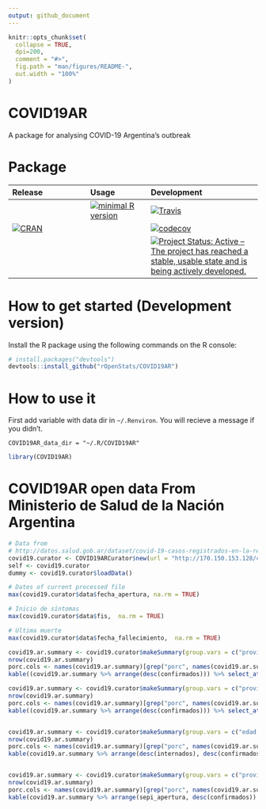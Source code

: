 ```yaml
---
output: github_document
---
```


<!-- README.md is generated from README.Rmd. Please edit that file -->

```r
knitr::opts_chunk$set(
  collapse = TRUE,
  dpi=200,
  comment = "#>",
  fig.path = "man/figures/README-",
  out.width = "100%"
)
```



# COVID19AR

A package for analysing COVID-19 Argentina's outbreak

 <!-- . -->




# Package

| Release | Usage | Development |
|:--------|:------|:------------|
| | [![minimal R version](https://img.shields.io/badge/R%3E%3D-3.6.0-blue.svg)](https://cran.r-project.org/) | [![Travis](https://travis-ci.org/rOpenStats/COVID19AR.svg?branch=master)](https://travis-ci.org/rOpenStats/COVID19AR) |
| [![CRAN](http://www.r-pkg.org/badges/version/COVID19AR)](https://cran.r-project.org/package=COVID19AR) | | [![codecov](https://codecov.io/gh/rOpenStats/COVID19AR/branch/master/graph/badge.svg)](https://codecov.io/gh/rOpenStats/COVID19AR) |
|||[![Project Status: Active – The project has reached a stable, usable state and is being actively developed.](https://www.repostatus.org/badges/latest/active.svg)](https://www.repostatus.org/#active)|




# How to get started (Development version)

Install the R package using the following commands on the R console:

```R
# install.packages("devtools")
devtools::install_github("rOpenStats/COVID19AR")
```

# How to use it

First add variable with data dir in `~/.Renviron`. You will recieve a message if you didn't. 

```.Renviron
COVID19AR_data_dir = "~/.R/COVID19AR"
```

```r
library(COVID19AR)
```


# COVID19AR open data From Ministerio de Salud de la Nación Argentina

```r
# Data from
# http://datos.salud.gob.ar/dataset/covid-19-casos-registrados-en-la-republica-argentina
covid19.curator <- COVID19ARCurator$new(url = "http://170.150.153.128/covid/covid_19_casos.csv")
self <- covid19.curator
dummy <- covid19.curator$loadData()

# Dates of current processed file
max(covid19.curator$data$fecha_apertura, na.rm = TRUE)

# Inicio de síntomas
max(covid19.curator$data$fis,  na.rm = TRUE)

# Ultima muerte
max(covid19.curator$data$fecha_fallecimiento,  na.rm = TRUE)
```

```r
covid19.ar.summary <- covid19.curator$makeSummary(group.vars = c("provincia_residencia"))
nrow(covid19.ar.summary)
porc.cols <- names(covid19.ar.summary)[grep("porc", names(covid19.ar.summary))]
kable((covid19.ar.summary %>% arrange(desc(confirmados))) %>% select_at(c("provincia_residencia", "confirmados", "fallecidos", "dias.fallecimiento", porc.cols)))

covid19.ar.summary <- covid19.curator$makeSummary(group.vars = c("provincia_residencia", "sexo"))
nrow(covid19.ar.summary)
porc.cols <- names(covid19.ar.summary)[grep("porc", names(covid19.ar.summary))]
kable((covid19.ar.summary %>% arrange(desc(confirmados))) %>% select_at(c("provincia_residencia", "sexo", "confirmados", "internados", "fallecidos",  porc.cols)))


covid19.ar.summary <- covid19.curator$makeSummary(group.vars = c("edad.rango", "sexo"))
nrow(covid19.ar.summary)
porc.cols <- names(covid19.ar.summary)[grep("porc", names(covid19.ar.summary))]
kable(covid19.ar.summary %>% arrange(desc(internados), desc(confirmados)) %>% select_at(c("edad.rango", "sexo", "confirmados", "internados", "fallecidos",  porc.cols)))


covid19.ar.summary <- covid19.curator$makeSummary(group.vars = c("provincia_residencia", "sepi_apertura"))
nrow(covid19.ar.summary)
porc.cols <- names(covid19.ar.summary)[grep("porc", names(covid19.ar.summary))]
kable(covid19.ar.summary %>% arrange(sepi_apertura, desc(confirmados)) %>% select_at(c("provincia_residencia", "sepi_apertura", "confirmados", "internados", "fallecidos",  porc.cols)))
```



